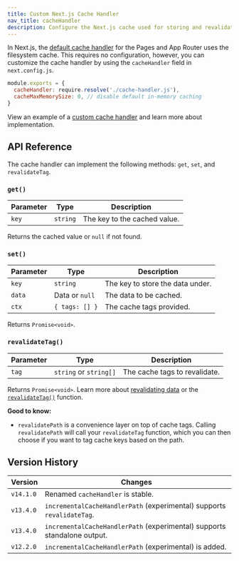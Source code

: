 ```yaml
---
title: Custom Next.js Cache Handler
nav_title: cacheHandler
description: Configure the Next.js cache used for storing and revalidating data to use any external service like Redis, Memcached, or others.
---
```


In Next.js, the [default cache handler](/docs/app/building-your-application/data-fetching/caching-and-revalidating) for the Pages and App Router uses the filesystem cache. This requires no configuration, however, you can customize the cache handler by using the `cacheHandler` field in `next.config.js`.

```js filename="next.config.js"
module.exports = {
  cacheHandler: require.resolve('./cache-handler.js'),
  cacheMaxMemorySize: 0, // disable default in-memory caching
}
```

View an example of a [custom cache handler](/docs/app/building-your-application/deploying#configuring-caching) and learn more about implementation.

## API Reference

The cache handler can implement the following methods: `get`, `set`, and `revalidateTag`.

### `get()`

| Parameter | Type     | Description                  |
| --------- | -------- | ---------------------------- |
| `key`     | `string` | The key to the cached value. |

Returns the cached value or `null` if not found.

### `set()`

| Parameter | Type           | Description                      |
| --------- | -------------- | -------------------------------- |
| `key`     | `string`       | The key to store the data under. |
| `data`    | Data or `null` | The data to be cached.           |
| `ctx`     | `{ tags: [] }` | The cache tags provided.         |

Returns `Promise<void>`.

### `revalidateTag()`

| Parameter | Type                   | Description                   |
| --------- | ---------------------- | ----------------------------- |
| `tag`     | `string` or `string[]` | The cache tags to revalidate. |

Returns `Promise<void>`. Learn more about [revalidating data](/docs/app/building-your-application/data-fetching/caching-and-revalidating) or the [`revalidateTag()`](/docs/app/api-reference/functions/revalidateTag) function.

**Good to know:**

- `revalidatePath` is a convenience layer on top of cache tags. Calling `revalidatePath` will call your `revalidateTag` function, which you can then choose if you want to tag cache keys based on the path.

## Version History

| Version   | Changes                                                                  |
| --------- | ------------------------------------------------------------------------ |
| `v14.1.0` | Renamed `cacheHandler` is stable.                                        |
| `v13.4.0` | `incrementalCacheHandlerPath` (experimental) supports `revalidateTag`.   |
| `v13.4.0` | `incrementalCacheHandlerPath` (experimental) supports standalone output. |
| `v12.2.0` | `incrementalCacheHandlerPath` (experimental) is added.                   |
